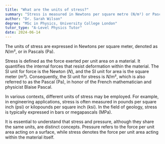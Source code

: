 ```yaml
---
title: "What are the units of stress?"
summary: "Stress is measured in Newtons per square metre (N/m²) or Pascals (Pa), indicating the force applied over an area."
author: "Dr. Sarah Wilson"
degree: "MSc in Physics, University College London"
tutor_type: "A-Level Physics Tutor"
date: 2024-06-14
---
```


The units of stress are expressed in Newtons per square meter, denoted as $N/m²$, or in Pascals (Pa).

Stress is defined as the force exerted per unit area on a material. It quantifies the internal forces that resist deformation within the material. The SI unit for force is the Newton ($N$), and the SI unit for area is the square meter ($m²$). Consequently, the SI unit for stress is $N/m²$, which is also referred to as the Pascal (Pa), in honor of the French mathematician and physicist Blaise Pascal.

In various contexts, different units of stress may be employed. For example, in engineering applications, stress is often measured in pounds per square inch (psi) or kilopounds per square inch (ksi). In the field of geology, stress is typically expressed in bars or megapascals (MPa).

It is essential to understand that stress and pressure, although they share the same units, are distinct concepts. Pressure refers to the force per unit area acting on a surface, while stress denotes the force per unit area acting within the material itself.
    